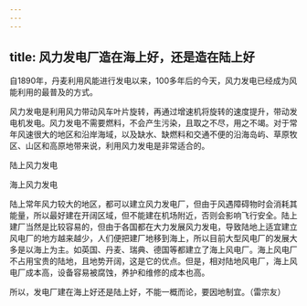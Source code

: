 ```yaml
---
---
---
```

title: 风力发电厂造在海上好，还是造在陆上好
---




自1890年，丹麦利用风能进行发电以来，100多年后的今天，风力发电已经成为风能利用的最普及的方式。

风力发电是利用风力带动风车叶片旋转，再通过增速机将旋转的速度提升，带动发电机发电。风力发电不需要燃料，不会产生污染，且取之不尽，用之不竭。对于常年风速很大的地区和沿岸海域，以及缺水、缺燃料和交通不便的沿海岛屿、草原牧区、山区和高原地带来说，利用风力发电是非常适合的。

陆上风力发电



海上风力发电



陆上常年风力较大的地区，都可以建立风力发电厂，但由于风遇障碍物时会消耗其能量，所以最好建在开阔区域，但不能建在机场附近，否则会影响飞行安全。陆上建厂当然是比较容易的，但由于各国都在大力发展风力发电，导致陆地上适宜建立风电厂的地方越来越少，人们便把建厂地移到海上，所以目前大型风电厂的发展大多是以海上为主。如英国、丹麦、瑞典、德国等都建立了海上风电厂。海上风电厂不占用宝贵的陆地，且地势开阔，这是它的优点。但是，相对陆地风电厂，海上风电厂成本高，设备容易被腐蚀，养护和维修的成本也高。

所以，发电厂建在海上好还是陆上好，不能一概而论，要因地制宜。（雷宗友）